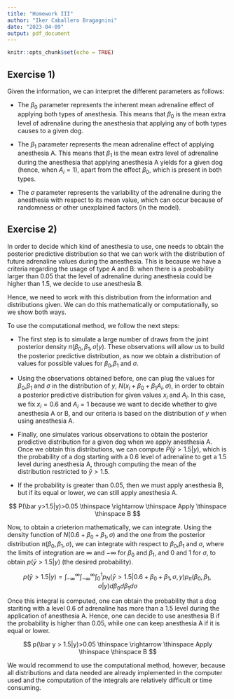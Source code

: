 ```yaml
---
title: "Homework III"
author: "Iker Caballero Bragagnini"
date: "2023-04-09"
output: pdf_document
---
```


```r
knitr::opts_chunk$set(echo = TRUE)
```

## Exercise 1)

Given the information, we can interpret the different parameters as follows:

- The $\beta_0$ parameter represents the inherent mean adrenaline effect of applying both types of anesthesia. This means that $\beta_0$ is the mean extra level of adrenaline during the anesthesia that applying any of both types causes to a given dog.

- The $\beta_1$ parameter represents the mean adrenaline effect of applying anesthesia A. This means that $\beta_1$ is the mean extra level of adrenaline during the anesthesia that applying anesthesia A yields for a given dog (hence, when $A_i=1$), apart from the effect $\beta_0$, which is present in both types.

- The $\sigma$ parameter represents the variability of the adrenaline during the anesthesia with respect to its mean value, which can occur because of randomness or other unexplained factors (in the model).

## Exercise 2)

In order to decide which kind of anesthesia to use, one needs to obtain the posterior predictive distribution so that we can work with the distribution of future adrenaline values during the anesthesia. This is because we have a criteria regarding the usage of type A and B: when there is a probability larger than 0.05 that the level of adrenaline during anesthesia could be higher than 1.5, we decide to use anesthesia B.

Hence, we need to work with this distribution from the information and distributions given. We can do this mathematically or computationally, so we show both ways.

To use the computational method, we follow the next steps:

- The first step is to simulate a large number of draws from the joint posterior density $\pi(\beta_0,\beta_1,\sigma|y)$. These observations will allow us to build the posterior predictive distribution, as now we obtain a distribution of values for possible values for $\beta_0$,$\beta_1$ and $\sigma$.

- Using the observations obtained before, one can plug the values for $\beta_0$,$\beta_1$ and $\sigma$ in the distribution of $y$, $N(x_i+\beta_0+\beta_1A_i,\sigma)$, in order to obtain a posterior predictive distribution for given values $x_i$ and $A_i$. In this case, we fix $x_i=0.6$ and $A_i=1$ because we want to decide whether to give anesthesia A or B, and our criteria is based on the distribution of $y$ when using anesthesia A.

- Finally, one simulates various observations to obtain the posterior predictive distribution for a given dog when we apply anesthesia A. Once we obtain this distributions, we can compute $P(\bar y>1.5|y)$, which is the probability of a dog starting with a 0.6 level of adrenaline to get a 1.5 level during anesthesia A, through computing the mean of the distribution restricted to $\bar y>1.5$.

- If the probability is greater than 0.05, then we must apply anesthesia B, but if its equal or lower, we can still apply anesthesia A.

$$
P(\bar y>1.5|y)>0.05 \thinspace \rightarrow \thinspace Apply \thinspace  \thinspace B
$$

Now, to obtain a crieterion mathematically, we can integrate. Using the density function of $N(0.6+\beta_0+\beta_1,\sigma)$ and the one from the posterior distribution $\pi(\beta_0,\beta_1,\sigma)$, we can integrate with respect to $\beta_0$,$\beta_1$ and $\sigma$, where the limits of integration are $\infty$ and $-\infty$ for $\beta_0$ and $\beta_1$, and $0$ and $1$ for $\sigma$, to obtain $p(\bar y > 1.5|y)$ (the desired probability).

$$
p(\bar y > 1.5|y)=\int_{-\infty}^\infty\int_{-\infty}^\infty\int_0^1 p_N(\bar y>1.5|0.6+\beta_0+\beta_1,\sigma,y)p_\pi(\beta_0,\beta_1,\sigma|y)d\beta_0d\beta_1d\sigma
$$

Once this integral is computed, one can obtain the probability that a dog stariting with a level 0.6 of adrenaline has more than a 1.5 level during the application of anesthesia A. Hence, one can decide to use anesthesia B if the probability is higher than 0.05, while one can keep anesthesia A if it is equal or lower.

$$
p(\bar y > 1.5|y)>0.05 \thinspace \rightarrow \thinspace Apply \thinspace  \thinspace B
$$

We would recommend to use the computational method, however, because all distributions and data needed are already implemented in the computer used and the computation of the integrals are relatively difficult or time consuming.